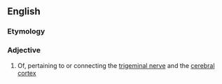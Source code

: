 ==English==

===Etymology===
{{prefix|en|trigemino|cerebellar}}

===Adjective===
{{en-adj|-}}

# {{lb|en|neuroanatomy}}  Of, pertaining to or connecting the [[trigeminal nerve]] and the [[cerebral cortex]]